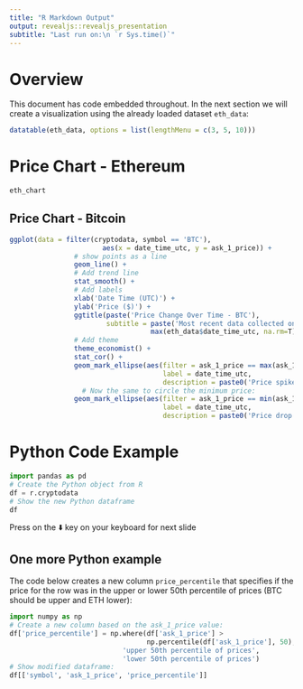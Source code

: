 ```yaml
---
title: "R Markdown Output"
output: revealjs::revealjs_presentation
subtitle: "Last run on:\n `r Sys.time()`"
---
```


# Overview

This document has code embedded throughout. In the next section we will create a visualization using the already loaded dataset `eth_data`:
```r
datatable(eth_data, options = list(lengthMenu = c(3, 5, 10)))
```

# Price Chart - Ethereum

```r
eth_chart
```

## Price Chart - Bitcoin

```r
ggplot(data = filter(cryptodata, symbol == 'BTC'), 
                       aes(x = date_time_utc, y = ask_1_price)) + 
                # show points as a line
                geom_line() + 
                # Add trend line
                stat_smooth() +
                # Add labels
                xlab('Date Time (UTC)') +
                ylab('Price ($)') +
                ggtitle(paste('Price Change Over Time - BTC'),
                        subtitle = paste('Most recent data collected on:',
                                   max(eth_data$date_time_utc, na.rm=T), '(UTC)')) + 
                # Add theme
                theme_economist() + 
                stat_cor() +
                geom_mark_ellipse(aes(filter = ask_1_price == max(ask_1_price),
                                      label = date_time_utc,
                                      description = paste0('Price spike to $', ask_1_price))) +
                  # Now the same to circle the minimum price:
                geom_mark_ellipse(aes(filter = ask_1_price == min(ask_1_price),
                                      label = date_time_utc,
                                      description = paste0('Price drop to $', ask_1_price)))
```


# Python Code Example

```python
import pandas as pd
# Create the Python object from R
df = r.cryptodata
# Show the new Python dataframe
df
```

Press on the ⬇️ key on your keyboard for next slide

## One more Python example

The code below creates a new column `price_percentile` that specifies if the price for the row was in the upper or lower 50th percentile of prices (BTC should be upper and ETH lower):

```python
import numpy as np
# Create a new column based on the ask_1_price value:
df['price_percentile'] = np.where(df['ask_1_price'] > 
                                  np.percentile(df['ask_1_price'], 50),
                            'upper 50th percentile of prices', 
                            'lower 50th percentile of prices')
# Show modified dataframe:
df[['symbol', 'ask_1_price', 'price_percentile']]
```

